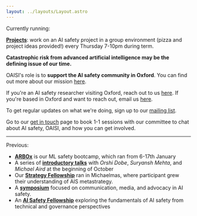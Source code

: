 ```yaml
---
layout: ../layouts/Layout.astro
---
```


<div class='calloutbox'>
Currently running:

[**Projects**](projects): work on an AI safety project in a group environment (pizza and project ideas provided!) every Thursday 7-10pm during term.

</div>

**Catastrophic risk from advanced artificial intelligence may be the defining
issue of our time.**

OAISI's role is to **support the AI safety community in Oxford**. You can find
out more about our mission [here](about).

If you're an AI safety researcher visiting Oxford, reach out to us
[here](mailto:gracie@oaisi.org). If you're based in Oxford and want to
reach out, email us [here](mailto:gracie@oaisi.org).

To get regular updates on what we're doing, sign up to our
[mailing list](http://eepurl.com/i1scNU).

Go to our [get in touch](getintouch) page to book 1-1 sessions with our
committee to chat about AI safety, OAISI, and how you can get involved.

<hr/>

Previous:

- [**ARBOx**](arbox) is our ML safety bootcamp, which ran from 6-17th January
- A series of [**introductory talks**](introtalks) with _Orshi Dobe_, _Suryansh Mehta_, and _Michael Aird_ at the beginning of October
- Our [**Strategy Fellowship**](strategy) ran in Michaelmas, where participant grew their understanding of AIS metastrategy.
- A [**symposium**](narratingaifutures) focused on communication, media, and advocacy in AI safety.
- An [**AI Safety Fellowship**](aisafetyfellowship) exploring the fundamentals of AI safety from technical and governance perspectives
